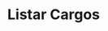 ---
title: "Listar Cargos"
api: "GET https://regis.app.byefive.com.br/rest/user-roles"
description: "Lista todos os cargos de usuário com suporte a filtros, busca e paginação"
---